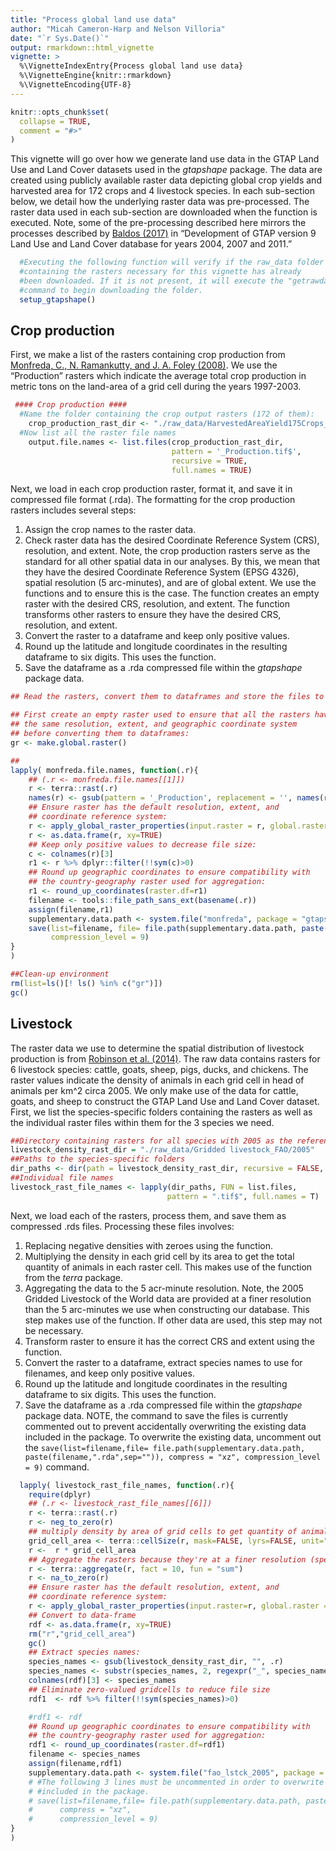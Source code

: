```yaml
---
title: "Process global land use data"
author: "Micah Cameron-Harp and Nelson Villoria"
date: "`r Sys.Date()`"
output: rmarkdown::html_vignette
vignette: >
  %\VignetteIndexEntry{Process global land use data}
  %\VignetteEngine{knitr::rmarkdown}
  %\VignetteEncoding{UTF-8}
---
```


```r
knitr::opts_chunk$set(
  collapse = TRUE,
  comment = "#>"
)
```

This vignette will go over how we generate land use data in the GTAP Land Use and Land Cover datasets used in the *gtapshape* package. The data are created using publicly available raster data depicting global crop yields and harvested area for 172 crops and 4 livestock species. In each sub-section below, we detail how the underlying raster data was pre-processed. The raster data used in each sub-section are downloaded when the \link[gtapshape]{getrawdata} function is executed. Note, some of the pre-processing described here mirrors the processes described by [Baldos (2017)](https://doi.org/10.21642/GTAP.RM30) in "Development of GTAP version 9 Land Use and Land Cover database for years 2004, 2007 and 2011."	

```r
  #Executing the following function will verify if the raw_data folder
  #containing the rasters necessary for this vignette has already
  #been downloaded. If it is not present, it will execute the "getrawdata"
  #command to begin downloading the folder.
  setup_gtapshape()
```

## Crop production 

First, we make a list of the rasters containing crop production from [Monfreda, C., N. Ramankutty, and J. A. Foley (2008)](https://doi.org/10.1029/2007GB002947). We use the "Production" rasters which indicate the average total crop production in metric tons on the land-area of a grid cell during the years 1997-2003.
        
```r
 #### Crop production ####
  #Name the folder containing the crop output rasters (172 of them):
    crop_production_rast_dir <- "./raw_data/HarvestedAreaYield175Crops_Geotiff/GeoTiff"  
  #Now list all the raster file names
    output.file.names <- list.files(crop_production_rast_dir,
                                    pattern = '_Production.tif$',
                                    recursive = TRUE,
                                    full.names = TRUE)
```

Next, we load in each crop production raster, format it, and save it in compressed file format (.rda). The formatting for the crop production rasters includes several steps:

1. Assign the crop names to the raster data.
2. Check raster data has the desired Coordinate Reference System (CRS), resolution, and extent. Note, the crop production rasters serve as the standard for all other spatial data in our analyses. By this, we mean that they have the desired Coordinate Reference System (EPSG 4326), spatial resolution (5 arc-minutes), and are of global extent. We use the functions \link[gtapshape]{apply_global_raster_properties} and \link[gtapshape]{make.global.raster} to ensure this is the case. The \link[gtapshape]{make.global.raster} function creates an empty raster with the desired CRS, resolution, and extent. The \link[gtapshape]{apply_global_raster_properties} function transforms other rasters to ensure they have the desired CRS, resolution, and extent.
3. Convert the raster to a dataframe and keep only positive values.
4. Round up the latitude and longitude coordinates in the resulting dataframe to six digits. This uses the \link[gtapshape]{round_up_coordinates} function.
5. Save the dataframe as a .rda compressed file within the *gtapshape* package data.

```r
## Read the rasters, convert them to dataframes and store the files to inst/monfreda:

## First create an empty raster used to ensure that all the rasters have
## the same resolution, extent, and geographic coordinate system
## before converting them to dataframes:
gr <- make.global.raster()

## 
lapply( monfreda.file.names, function(.r){
    ## (.r <- monfreda.file.names[[1]])
    r <- terra::rast(.r)
    names(r) <- gsub(pattern = '_Production', replacement = '', names(r))
    ## Ensure raster has the default resolution, extent, and
    ## coordinate reference system:
    r <- apply_global_raster_properties(input.raster = r, global.raster = gr)
    r <- as.data.frame(r, xy=TRUE)
    ## Keep only positive values to decrease file size:
    c <- colnames(r)[3]
    r1 <- r %>% dplyr::filter(!!sym(c)>0)
    ## Round up geographic coordinates to ensure compatibility with
    ## the country-geography raster used for aggregation:
    r1 <- round_up_coordinates(raster.df=r1)
    filename <- tools::file_path_sans_ext(basename(.r))
    assign(filename,r1)
    supplementary.data.path <- system.file("monfreda", package = "gtapshape")
    save(list=filename, file= file.path(supplementary.data.path, paste(filename,".rda",sep="")), compress = "xz",
         compression_level = 9)
}
)

##Clean-up environment
rm(list=ls()[! ls() %in% c("gr")])
gc()
```

## Livestock 

The raster data we use to determine the spatial distribution of livestock production is from [Robinson et al. (2014)](https://doi.org/10.1371/journal.pone.0096084). The raw data contains rasters for 6 livestock species: cattle, goats, sheep, pigs, ducks, and chickens. The raster values indicate the density of animals in each grid cell in head of animals per km^2 circa 2005. We only make use of the data for cattle, goats, and sheep to construct the GTAP Land Use and Land Cover dataset. First, we list the species-specific folders containing the rasters as well as the individual raster files within them for the 3 species we need.

```r
##Directory containing rasters for all species with 2005 as the reference year.
livestock_density_rast_dir = "./raw_data/Gridded livestock_FAO/2005"
##Paths to the species-specific folders
dir_paths <- dir(path = livestock_density_rast_dir, recursive = FALSE, full.names = TRUE)
##Individual file names
livestock_rast_file_names <- lapply(dir_paths, FUN = list.files,
                                   pattern = ".tif$", full.names = T)
```

Next, we load each of the rasters, process them, and save them as compressed .rds files. Processing these files involves:

1. Replacing negative densities with zeroes using the \link[gtapshape]{neg_to_zero} function.
2. Multiplying the density in each grid cell by its area to get the total quantity of animals in each raster cell. This makes use of the \link[terra]{cellSize} function from the *terra* package.
3. Aggregating the data to the 5 acr-minute resolution. Note, the 2005 Gridded Livestock of the World data are provided at a finer resolution than the 5 arc-minutes we use when constructing our database. This step makes use of the \link[terra]{aggregate} function. If other data are used, this step may not be necessary. 
4. Transform raster to ensure it has the correct CRS and extent using the \link[gtapshape]{apply_global_raster_properties} function.
5. Convert the raster to a dataframe, extract species names to use for filenames, and keep only positive values.
6. Round up the latitude and longitude coordinates in the resulting dataframe to six digits. This uses the \link[gtapshape]{round_up_coordinates} function.
7. Save the dataframe as a .rda compressed file within the *gtapshape* package data. NOTE, the command to save the files is currently commented out to prevent accidentally overwriting the existing data included in the package. To overwrite the existing data, uncomment out the `save(list=filename,file= file.path(supplementary.data.path, paste(filename,".rda",sep="")), compress = "xz", compression_level = 9)` command.


```r
  lapply( livestock_rast_file_names, function(.r){
    require(dplyr)
    ## (.r <- livestock_rast_file_names[[6]])
    r <- terra::rast(.r)
    r <- neg_to_zero(r)
    ## multiply density by area of grid cells to get quantity of animals
    grid_cell_area <- terra::cellSize(r, mask=FALSE, lyrs=FALSE, unit="km", transform=TRUE)
    r <-  r * grid_cell_area
    ## Aggregate the rasters because they're at a finer resolution (specific to 2005 global livestock of the world.)
    r <- terra::aggregate(r, fact = 10, fun = "sum")
    r <- na_to_zero(r)
    ## Ensure raster has the default resolution, extent, and
    ## coordinate reference system:
    r <- apply_global_raster_properties(input.raster=r, global.raster = gr)
    ## Convert to data-frame
    rdf <- as.data.frame(r, xy=TRUE)
    rm("r","grid_cell_area")
    gc()
    ## Extract species names:
    species_names <- gsub(livestock_density_rast_dir, "", .r)
    species_names <- substr(species_names, 2, regexpr("_", species_names) - 1)
    colnames(rdf)[3] <- species_names
    ## Eliminate zero-valued gridcells to reduce file size
    rdf1  <- rdf %>% filter(!!sym(species_names)>0)

    #rdf1 <- rdf
    ## Round up geographic coordinates to ensure compatibility with
    ## the country-geography raster used for aggregation:
    rdf1 <- round_up_coordinates(raster.df=rdf1)
    filename <- species_names
    assign(filename,rdf1)
    supplementary.data.path <- system.file("fao_lstck_2005", package = "gtapshape")
    # #The following 3 lines must be uncommented in order to overwrite the existing data
    # #included in the package. 
    # save(list=filename,file= file.path(supplementary.data.path, paste(filename,".rda",sep="")),
    #      compress = "xz",
    #      compression_level = 9)
}
)
```  
